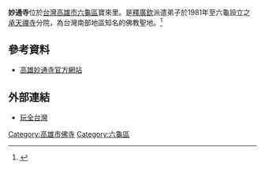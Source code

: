 '''妙通寺'''位於[[台灣|台灣]][[高雄市|高雄市]][[六龜區|六龜區]]寶來里。是[[釋廣欽|釋廣欽]]派遣弟子於1981年至六龜設立之[[承天禪寺|承天禪寺]]分院，為台灣南部地區知名的佛教聖地。<ref>{{cite news| language =| author =| coauthors =| url =http://www.libertytimes.com.tw/r-s/r-s040223-1.htm| title =禮佛‧靈修 妙通寺 (2/23)| work =| publisher =自由新聞網| pages =| date =| accessdate =2009-08-15| deadurl =yes| archiveurl =https://web.archive.org/web/20090225011653/http://www.libertytimes.com.tw/r-s/r-s040223-1.htm| archivedate =2009-02-25}}</ref>

==參考資料==
<references />
*[https://www.twmtt.org/ 高雄妙通寺官方網站] {{Wayback|url=https://www.twmtt.org/ |date=20220331183913 }}

==外部連結==
* [https://web.archive.org/web/20110427085111/http://okgo.tw/buty/02303.html 玩全台灣]

[[Category:高雄市佛寺|Category:高雄市佛寺]]
[[Category:六龜區|Category:六龜區]]
